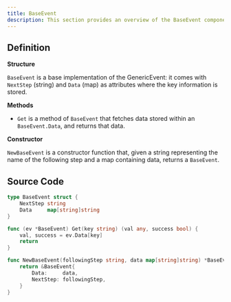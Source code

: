 ```yaml
---
title: BaseEvent
description: This section provides an overview of the BaseEvent component
---
```


## Definition

**Structure**

`BaseEvent` is a base implementation of the GenericEvent: it comes with `NextStep` (string) and `Data` (map) as attributes where the key information is stored.

**Methods**

- `Get` is a method of `BaseEvent` that fetches data stored within an `BaseEvent.Data`, and returns that data.

**Constructor**

`NewBaseEvent` is a constructor function that, given a string representing the name of the following step and a map containing data, returns a `BaseEvent`.

## Source Code

```go
type BaseEvent struct {
	NextStep string
	Data     map[string]string
}

func (ev *BaseEvent) Get(key string) (val any, success bool) {
	val, success = ev.Data[key]
	return
}

func NewBaseEvent(followingStep string, data map[string]string) *BaseEvent {
	return &BaseEvent{
		Data:     data,
		NextStep: followingStep,
	}
}
```